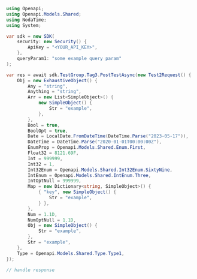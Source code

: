 ```csharp PostTest.cs
using Openapi;
using Openapi.Models.Shared;
using NodaTime;
using System;

var sdk = new SDK(
    security: new Security() {
        ApiKey = "<YOUR_API_KEY>",
    },
    queryParam1: "some example query param"
);

var res = await sdk.TestGroup.Tag3.PostTestAsync(new Test2Request() {
    Obj = new ExhaustiveObject() {
        Any = "string",
        Anything = "string",
        Arr = new List<SimpleObject>() {
            new SimpleObject() {
                Str = "example",
            },
        },
        Bool = true,
        BoolOpt = true,
        Date = LocalDate.FromDateTime(DateTime.Parse("2023-05-17")),
        DateTime = DateTime.Parse("2020-01-01T00:00:00Z"),
        EnumProp = Openapi.Models.Shared.Enum.First,
        Float32 = 8121.69F,
        Int = 999999,
        Int32 = 1,
        Int32Enum = Openapi.Models.Shared.Int32Enum.SixtyNine,
        IntEnum = Openapi.Models.Shared.IntEnum.Three,
        IntOptNull = 999999,
        Map = new Dictionary<string, SimpleObject>() {
            { "key", new SimpleObject() {
                Str = "example",
            } },
        },
        Num = 1.1D,
        NumOptNull = 1.1D,
        Obj = new SimpleObject() {
            Str = "example",
        },
        Str = "example",
    },
    Type = Openapi.Models.Shared.Type.Type1,
});

// handle response
```
